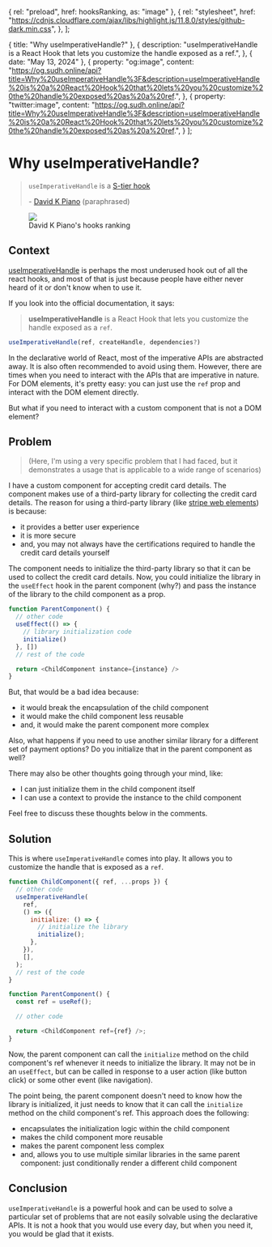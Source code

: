 
  { rel: "preload", href: hooksRanking, as: "image" },
  {
    rel: "stylesheet",
    href: "https://cdnjs.cloudflare.com/ajax/libs/highlight.js/11.8.0/styles/github-dark.min.css",
  },
];

  { title: "Why useImperativeHandle?" },
  {
    description:
      "useImperativeHandle is a React Hook that lets you customize the handle exposed as a ref.",
  },
  { date: "May 13, 2024" },
  {
    property: "og:image",
    content: "https://og.sudh.online/api?title=Why%20useImperativeHandle%3F&description=useImperativeHandle%20is%20a%20React%20Hook%20that%20lets%20you%20customize%20the%20handle%20exposed%20as%20a%20ref.",
  },
  {
    property: "twitter:image",
    content: "https://og.sudh.online/api?title=Why%20useImperativeHandle%3F&description=useImperativeHandle%20is%20a%20React%20Hook%20that%20lets%20you%20customize%20the%20handle%20exposed%20as%20a%20ref.",
  }
];

<BlogTimestamp timestamp="May 13, 2024" />

# Why useImperativeHandle?

> `useImperativeHandle` is a [S-tier hook](https://x.com/DavidKPiano/status/1716097453403865288)
>
> <span>- [David K Piano](https://twitter.com/DavidKPiano) (paraphrased)</span>

<figure className="flex h-full w-full flex-col">
  <img src={hooksRanking} className="mx-auto w-[30rem]" />
  <figcaption className="mx-auto">David K Piano's hooks ranking</figcaption>
</figure>

## Context

[useImperativeHandle](https://react.dev/reference/react/useImperativeHandle) is perhaps the most underused hook out of all the react hooks,
and most of that is just because people have either never heard of it or don't know when to use it.

If you look into the official documentation, it says:

> **useImperativeHandle** is a React Hook that lets you customize the handle exposed as a `ref`.

```typescript
useImperativeHandle(ref, createHandle, dependencies?)
```

In the declarative world of React, most of the imperative APIs are abstracted away. It is also often recommended to avoid using them.
However, there are times when you need to interact with the APIs that are imperative in nature.
For DOM elements, it's pretty easy: you can just use the `ref` prop and interact with the DOM element directly.

But what if you need to interact with a custom component that is not a DOM element?

## Problem

><span>(Here, I'm using a very specific problem that I had faced, but it demonstrates a usage that is applicable to a wide range of scenarios)</span>

I have a custom component for accepting credit card details. The component makes use of a third-party library for
collecting the credit card details. The reason for using a third-party library (like [stripe web elements](https://docs.stripe.com/payments/elements)) is because:

- it provides a better user experience
- it is more secure
- and, you may not always have the certifications required to handle the credit card details yourself

The component needs to initialize the third-party library so that it can be used to collect the credit card details.
Now, you could initialize the library in the `useEffect` hook in the parent component (why?) and pass the instance of the library to the child component as a prop.

```typescript
function ParentComponent() {
  // other code
  useEffect(() => {
    // library initialization code
    initialize()
  }, [])
  // rest of the code

  return <ChildComponent instance={instance} />
}

```

But, that would be a bad idea because:

- it would break the encapsulation of the child component
- it would make the child component less reusable
- and, it would make the parent component more complex

Also, what happens if you need to use another similar library for a different set of payment options? Do you initialize that in the parent component as well?

There may also be other thoughts going through your mind, like:

- I can just initialize them in the child component itself
- I can use a context to provide the instance to the child component

Feel free to discuss these thoughts below in the comments.

## Solution

This is where `useImperativeHandle` comes into play. It allows you to customize the handle that is exposed as a `ref`.

```javascript
function ChildComponent({ ref, ...props }) {
  // other code
  useImperativeHandle(
    ref,
    () => ({
      initialize: () => {
        // initialize the library
        initialize();
      },
    }),
    [],
  );
  // rest of the code
}

function ParentComponent() {
  const ref = useRef();

  // other code

  return <ChildComponent ref={ref} />;
}
```

Now, the parent component can call the `initialize` method on the child component's ref whenever it needs to initialize the library.
It may not be in an `useEffect`, but can be called in response to a user action (like button click) or some other event (like navigation).

The point being, the parent component doesn't need to know how the library is initialized, it just needs to know that it can call the `initialize` method on the child component's ref.
This approach does the following:

- encapsulates the initialization logic within the child component
- makes the child component more reusable
- makes the parent component less complex
- and, allows you to use multiple similar libraries in the same parent component: just conditionally render a different child component

## Conclusion

`useImperativeHandle` is a powerful hook and can be used to solve a particular set of problems that are not easily solvable using the declarative APIs.
It is not a hook that you would use every day, but when you need it, you would be glad that it exists.
